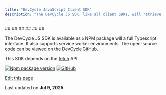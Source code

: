 ```yaml
---
title: "DevCycle JavaScript Client SDK"
description: "The DevCycle JS SDK, like all client SDKs, will retrieve a configuration for the provided User upon initialization. It will then update its configuration using a realtime streaming connection any time that configuration is changed on the DevCycle platform."
---
```


<CardGroup>
  <Card title="InstallationInstalling the SDK" href="/sdk/client-side-sdks/javascript/javascript-install">
    ##
  </Card>
</CardGroup>

<CardGroup>
  <Card title="Getting StartedInitializing the SDK" href="/sdk/client-side-sdks/javascript/javascript-gettingstarted">
    ##
  </Card>
</CardGroup>

<CardGroup>
  <Card title="UsageUsing the SDK" href="/sdk/client-side-sdks/javascript/javascript-usage">
    ##
  </Card>
</CardGroup>

<CardGroup>
  <Card title="TypescriptSDK features for Typescript users" href="/sdk/client-side-sdks/javascript/javascript-typescript">
    ##
  </Card>
</CardGroup>

<CardGroup>
  <Card title="OpenFeatureHow to implement the OpenFeature Web Provider" href="/sdk/client-side-sdks/javascript/javascript-openfeature">
    ##
  </Card>
</CardGroup>

<CardGroup>
  <Card title="Example AppTry it out for yourself" href="/sdk/client-side-sdks/javascript/javascript-example">
    ##
  </Card>
</CardGroup>

The DevCycle JS SDK is available as a NPM package will a full Typescript interface. It also supports service worker environments. The open-source code can be viewed on the [DevCycle GitHub](https://github.com/DevCycleHQ/js-sdks/tree/main/sdk/js).

This SDK depends on the [fetch](https://github.com/BuilderIO/this-package-uses-fetch) API.

[![Npm package version](/images/sdk/client-side-sdks/javascript/npm/v/-devcycle/js-client-sdk)](https://www.npmjs.com/package/@devcycle/js-client-sdk) [![GitHub](/images/sdk/client-side-sdks/javascript/github/stars/devcyclehq/js-sdks.svg)](https://github.com/devcyclehq/js-sdks)

[Edit this page](https://github.com/devcyclehq/devcycle-docs/edit/main/docs/sdk/client-side-sdks/javascript/javascript.md)

Last updated on **Jul 9, 2025**
